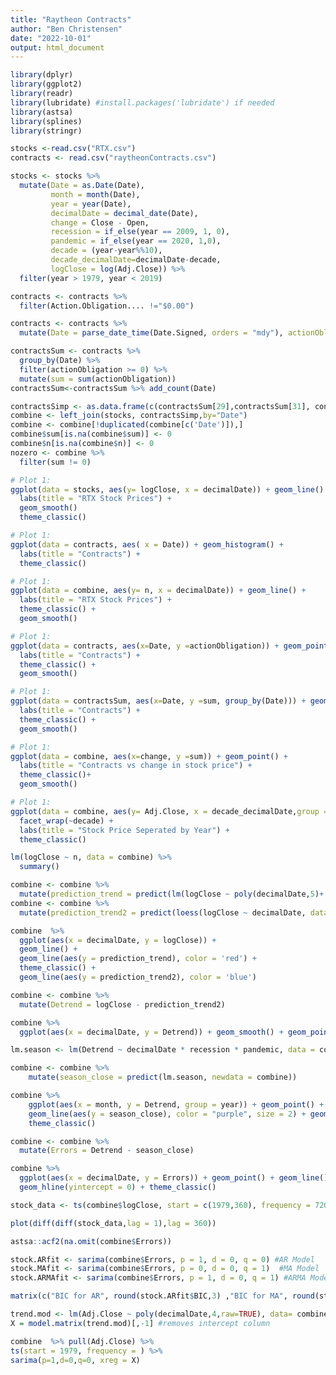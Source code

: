 ```yaml
---
title: "Raytheon Contracts"
author: "Ben Christensen"
date: "2022-10-01"
output: html_document
---
```


```r
library(dplyr)
library(ggplot2)
library(readr)
library(lubridate) #install.packages('lubridate') if needed
library(astsa)
library(splines)
library(stringr)
```
```r
stocks <-read.csv("RTX.csv")
contracts <- read.csv("raytheonContracts.csv")
```
```r
stocks <- stocks %>% 
  mutate(Date = as.Date(Date), 
         month = month(Date), 
         year = year(Date), 
         decimalDate = decimal_date(Date),
         change = Close - Open,
         recession = if_else(year == 2009, 1, 0),
         pandemic = if_else(year == 2020, 1,0),
         decade = (year-year%%10),
         decade_decimalDate=decimalDate-decade,
         logClose = log(Adj.Close)) %>%
  filter(year > 1979, year < 2019)
```
```r
contracts <- contracts %>%
  filter(Action.Obligation.... !="$0.00")
```

```r
contracts <- contracts %>%
  mutate(Date = parse_date_time(Date.Signed, orders = "mdy"), actionObligation = str_replace_all(Action.Obligation....,"\\$", ""), actionObligation = as.numeric(str_replace_all(actionObligation,",", "")))
```
```r
contractsSum <- contracts %>%
  group_by(Date) %>%
  filter(actionObligation >= 0) %>%
  mutate(sum = sum(actionObligation))
contractsSum<-contractsSum %>% add_count(Date)
```
```r
contractsSimp <- as.data.frame(c(contractsSum[29],contractsSum[31], contractsSum[32]))
combine <- left_join(stocks, contractsSimp,by="Date")
combine <- combine[!duplicated(combine[c('Date')]),]
combine$sum[is.na(combine$sum)] <- 0
combine$n[is.na(combine$n)] <- 0
nozero <- combine %>%
  filter(sum != 0)
```

```r
# Plot 1: 
ggplot(data = stocks, aes(y= logClose, x = decimalDate)) + geom_line() + 
  labs(title = "RTX Stock Prices") +
  geom_smooth()
  theme_classic()
```
```r
# Plot 1: 
ggplot(data = contracts, aes( x = Date)) + geom_histogram() + 
  labs(title = "Contracts") +
  theme_classic() 
```
```r
# Plot 1: 
ggplot(data = combine, aes(y= n, x = decimalDate)) + geom_line() + 
  labs(title = "RTX Stock Prices") +
  theme_classic() + 
  geom_smooth() 
```

```r
# Plot 1: 
ggplot(data = contracts, aes(x=Date, y =actionObligation)) + geom_point() + 
  labs(title = "Contracts") +
  theme_classic() + 
  geom_smooth()
```
```r
# Plot 1: 
ggplot(data = contractsSum, aes(x=Date, y =sum, group_by(Date))) + geom_line() + 
  labs(title = "Contracts") +
  theme_classic() +
  geom_smooth()
```


```r
# Plot 1: 
ggplot(data = combine, aes(x=change, y =sum)) + geom_point() + 
  labs(title = "Contracts vs change in stock price") +
  theme_classic()+
  geom_smooth()
```
```r
# Plot 1: 
ggplot(data = combine, aes(y= Adj.Close, x = decade_decimalDate,group = decade)) + geom_line() + 
  facet_wrap(~decade) + 
  labs(title = "Stock Price Seperated by Year") +
  theme_classic()
```
```r
lm(logClose ~ n, data = combine) %>%
  summary()
```

```r
combine <- combine %>% 
  mutate(prediction_trend = predict(lm(logClose ~ poly(decimalDate,5)+ n)))
combine <- combine %>%
  mutate(prediction_trend2 = predict(loess(logClose ~ decimalDate, data = combine, span = 0.25)))

combine  %>% 
  ggplot(aes(x = decimalDate, y = logClose)) +
  geom_line() +
  geom_line(aes(y = prediction_trend), color = 'red') +
  theme_classic() +
  geom_line(aes(y = prediction_trend2), color = 'blue')
```
```r
combine <- combine %>%
  mutate(Detrend = logClose - prediction_trend2)

combine %>% 
  ggplot(aes(x = decimalDate, y = Detrend)) + geom_smooth() + geom_point() + geom_line() + theme_classic()
```
```r
lm.season <- lm(Detrend ~ decimalDate * recession * pandemic, data = combine)

combine <- combine %>%
    mutate(season_close = predict(lm.season, newdata = combine))

combine %>%
    ggplot(aes(x = month, y = Detrend, group = year)) + geom_point() + geom_line() +
    geom_line(aes(y = season_close), color = "purple", size = 2) + geom_hline(yintercept = 0) +
    theme_classic()
```

```r
combine <- combine %>% 
  mutate(Errors = Detrend - season_close) 

combine %>% 
  ggplot(aes(x = decimalDate, y = Errors)) + geom_point() + geom_line() + 
  geom_hline(yintercept = 0) + theme_classic()
```

```r
stock_data <- ts(combine$logClose, start = c(1979,360), frequency = 720) # ts (time series) objects keeps track of time and the values.

plot(diff(diff(stock_data,lag = 1),lag = 360))
```

```r
astsa::acf2(na.omit(combine$Errors))
```

```r
stock.ARfit <- sarima(combine$Errors, p = 1, d = 0, q = 0) #AR Model
stock.MAfit <- sarima(combine$Errors, p = 0, d = 0, q = 1)  #MA Model
stock.ARMAfit <- sarima(combine$Errors, p = 1, d = 0, q = 1) #ARMA Model
```

```r
matrix(c("BIC for AR", round(stock.ARfit$BIC,3) ,"BIC for MA", round(stock.MAfit$BIC,3) ,"BIC for ARMA",round(stock.ARMAfit$BIC,3)),nrow=2)
```

```r

trend.mod <- lm(Adj.Close ~ poly(decimalDate,4,raw=TRUE), data= combine )
X = model.matrix(trend.mod)[,-1] #removes intercept column

combine  %>% pull(Adj.Close) %>%
ts(start = 1979, frequency = ) %>%
sarima(p=1,d=0,q=0, xreg = X)
```